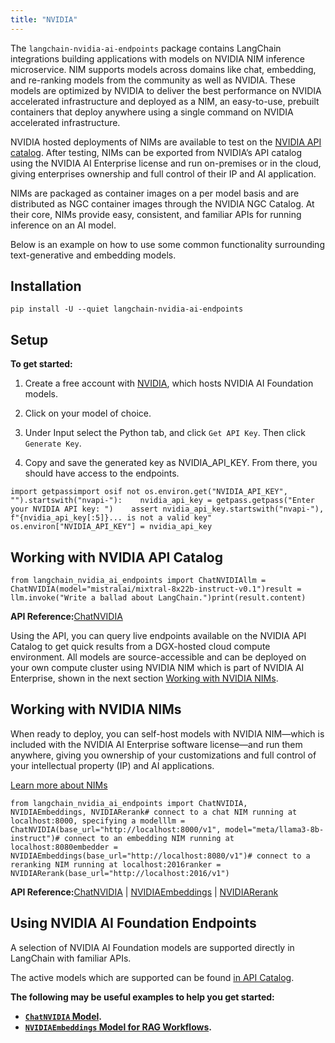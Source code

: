 ```yaml
---
title: "NVIDIA"
---
```


The `langchain-nvidia-ai-endpoints` package contains LangChain integrations building applications with models on NVIDIA NIM inference microservice. NIM supports models across domains like chat, embedding, and re-ranking models from the community as well as NVIDIA. These models are optimized by NVIDIA to deliver the best performance on NVIDIA accelerated infrastructure and deployed as a NIM, an easy-to-use, prebuilt containers that deploy anywhere using a single command on NVIDIA accelerated infrastructure.

NVIDIA hosted deployments of NIMs are available to test on the [NVIDIA API catalog](https://build.nvidia.com/). After testing, NIMs can be exported from NVIDIA’s API catalog using the NVIDIA AI Enterprise license and run on-premises or in the cloud, giving enterprises ownership and full control of their IP and AI application.

NIMs are packaged as container images on a per model basis and are distributed as NGC container images through the NVIDIA NGC Catalog. At their core, NIMs provide easy, consistent, and familiar APIs for running inference on an AI model.

Below is an example on how to use some common functionality surrounding text-generative and embedding models.

## Installation

```
pip install -U --quiet langchain-nvidia-ai-endpoints
```

## Setup

**To get started:**

1. Create a free account with [NVIDIA](https://build.nvidia.com/), which hosts NVIDIA AI Foundation models.

2. Click on your model of choice.

3. Under Input select the Python tab, and click `Get API Key`. Then click `Generate Key`.

4. Copy and save the generated key as NVIDIA\_API\_KEY. From there, you should have access to the endpoints.

```
import getpassimport osif not os.environ.get("NVIDIA_API_KEY", "").startswith("nvapi-"):    nvidia_api_key = getpass.getpass("Enter your NVIDIA API key: ")    assert nvidia_api_key.startswith("nvapi-"), f"{nvidia_api_key[:5]}... is not a valid key"    os.environ["NVIDIA_API_KEY"] = nvidia_api_key
```

## Working with NVIDIA API Catalog

```
from langchain_nvidia_ai_endpoints import ChatNVIDIAllm = ChatNVIDIA(model="mistralai/mixtral-8x22b-instruct-v0.1")result = llm.invoke("Write a ballad about LangChain.")print(result.content)
```

**API Reference:**[ChatNVIDIA](https://python.langchain.com/api_reference/nvidia_ai_endpoints/chat_models/langchain_nvidia_ai_endpoints.chat_models.ChatNVIDIA.html)

Using the API, you can query live endpoints available on the NVIDIA API Catalog to get quick results from a DGX-hosted cloud compute environment. All models are source-accessible and can be deployed on your own compute cluster using NVIDIA NIM which is part of NVIDIA AI Enterprise, shown in the next section [Working with NVIDIA NIMs](#working-with-nvidia-nims).

## Working with NVIDIA NIMs

When ready to deploy, you can self-host models with NVIDIA NIM—which is included with the NVIDIA AI Enterprise software license—and run them anywhere, giving you ownership of your customizations and full control of your intellectual property (IP) and AI applications.

[Learn more about NIMs](https://developer.nvidia.com/blog/nvidia-nim-offers-optimized-inference-microservices-for-deploying-ai-models-at-scale/)

```
from langchain_nvidia_ai_endpoints import ChatNVIDIA, NVIDIAEmbeddings, NVIDIARerank# connect to a chat NIM running at localhost:8000, specifying a modelllm = ChatNVIDIA(base_url="http://localhost:8000/v1", model="meta/llama3-8b-instruct")# connect to an embedding NIM running at localhost:8080embedder = NVIDIAEmbeddings(base_url="http://localhost:8080/v1")# connect to a reranking NIM running at localhost:2016ranker = NVIDIARerank(base_url="http://localhost:2016/v1")
```

**API Reference:**[ChatNVIDIA](https://python.langchain.com/api_reference/nvidia_ai_endpoints/chat_models/langchain_nvidia_ai_endpoints.chat_models.ChatNVIDIA.html) | [NVIDIAEmbeddings](https://python.langchain.com/api_reference/nvidia_ai_endpoints/embeddings/langchain_nvidia_ai_endpoints.embeddings.NVIDIAEmbeddings.html) | [NVIDIARerank](https://python.langchain.com/api_reference/nvidia_ai_endpoints/reranking/langchain_nvidia_ai_endpoints.reranking.NVIDIARerank.html)

## Using NVIDIA AI Foundation Endpoints

A selection of NVIDIA AI Foundation models are supported directly in LangChain with familiar APIs.

The active models which are supported can be found [in API Catalog](https://build.nvidia.com/).

**The following may be useful examples to help you get started:**

* **[`ChatNVIDIA` Model](/src/oss/integrations/chat/nvidia_ai_endpoints).**
* **[`NVIDIAEmbeddings` Model for RAG Workflows](/src/oss/integrations/text_embedding/nvidia_ai_endpoints).**
